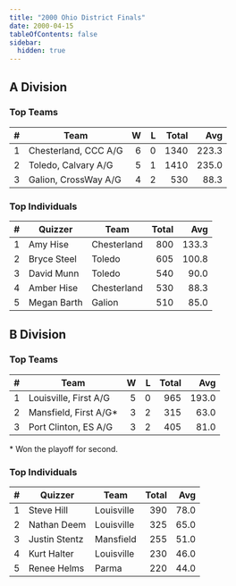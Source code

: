 ```yaml
---
title: "2000 Ohio District Finals"
date: 2000-04-15
tableOfContents: false
sidebar:
  hidden: true
---
```


## A Division

### Top Teams

|    # | Team                 |    W |    L | Total |   Avg |
| ---: | -------------------- | ---: | ---: | ----: | ----: |
|    1 | Chesterland, CCC A/G |    6 |    0 |  1340 | 223.3 |
|    2 | Toledo, Calvary A/G  |    5 |    1 |  1410 | 235.0 |
|    3 | Galion, CrossWay A/G |    4 |    2 |   530 |  88.3 |

### Top Individuals

|    # | Quizzer     | Team        | Total |   Avg |
| ---: | ----------- | ----------- | ----: | ----: |
|    1 | Amy Hise    | Chesterland |   800 | 133.3 |
|    2 | Bryce Steel | Toledo      |   605 | 100.8 |
|    3 | David Munn  | Toledo      |   540 |  90.0 |
|    4 | Amber Hise  | Chesterland |   530 |  88.3 |
|    5 | Megan Barth | Galion      |   510 |  85.0 |

## B Division

### Top Teams

|    # | Team                  |    W |    L | Total |   Avg |
| ---: | --------------------- | ---: | ---: | ----: | ----: |
|    1 | Louisville, First A/G |    5 |    0 |   965 | 193.0 |
|    2 | Mansfield, First A/G* |    3 |    2 |   315 |  63.0 |
|    3 | Port Clinton, ES A/G  |    3 |    2 |   405 |  81.0 |

\* Won the playoff for second.

### Top Individuals

|    # | Quizzer       | Team       | Total |  Avg |
| ---: | ------------- | ---------- | ----: | ---: |
|    1 | Steve Hill    | Louisville |   390 | 78.0 |
|    2 | Nathan Deem   | Louisville |   325 | 65.0 |
|    3 | Justin Stentz | Mansfield  |   255 | 51.0 |
|    4 | Kurt Halter   | Louisville |   230 | 46.0 |
|    5 | Renee Helms   | Parma      |   220 | 44.0 |

